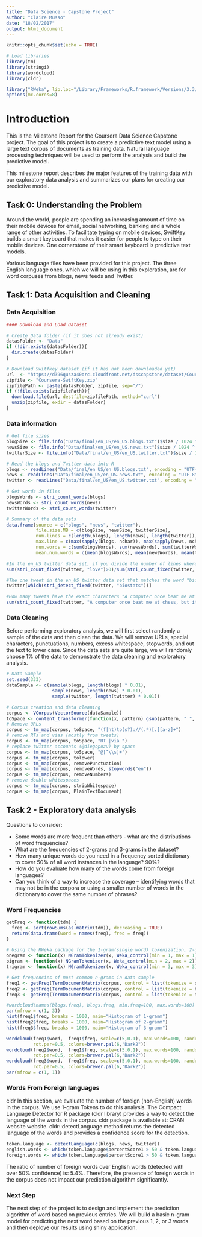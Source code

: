 ```yaml
---
title: "Data Science - Capstone Project"
author: "Claire Musso"
date: "18/02/2017"
output: html_document
---
```


```r
knitr::opts_chunk$set(echo = TRUE)
```

```r
# Load libraries
library(tm)
library(stringi)
library(wordcloud)
library(cldr)

library("RWeka", lib.loc="/Library/Frameworks/R.framework/Versions/3.3/Resources/library")
options(mc.cores=8)

```

# Introduction
This is the Milestone Report for the Coursera Data Science Capstone project. The goal of this project is to create a predictive text model using a large text corpus of documents as training data. Natural language processing techniques will be used to perform the analysis and build the predictive model.

This milestone report describes the major features of the training data with our exploratory data analysis and summarizes our plans for creating our predictive model.


## Task 0: Understanding the Problem

Around the world, people are spending an increasing amount of time on their mobile devices for email, social networking, banking and a whole range of other activities. To facilitate typing on mobile devices, SwiftKey builds a smart keyboard that makes it easier for people to type on their mobile devices. One cornerstone of their smart keyboard is predictive text models.

Various language files have been provided for this project. The three English language ones, which we will be using in this exploration, are for word corpuses from blogs, news feeds and Twitter. 

## Task 1: Data Acquisition and Cleaning

### Data Acquisition
```r
#### Download and Load Dataset

# Create Data folder (if it does not already exist)
datasFolder <- "Data"
if (!dir.exists(datasFolder)){
  dir.create(datasFolder)
}

# Download Switfkey dataset (if it has not been downloaded yet)
url  <- "https://d396qusza40orc.cloudfront.net/dsscapstone/dataset/Coursera-SwiftKey.zip"
zipfile <- "Coursera-SwiftKey.zip"
zipfilePath <- paste(datasFolder, zipfile, sep="/")
if (!file.exists(zipfilePath)){
  download.file(url, destfile=zipfilePath, method="curl")
  unzip(zipfile, exdir = datasFolder)
}
```
### Data information

```r
# Get file sizes
blogSize <- file.info("Data/final/en_US/en_US.blogs.txt")$size / 1024 ^ 2
newsSize <- file.info("Data/final/en_US/en_US.news.txt")$size / 1024 ^ 2
twitterSize <- file.info("Data/final/en_US/en_US.twitter.txt")$size / 1024 ^ 2

# Read the blogs and Twitter data into R
blogs <- readLines("Data/final/en_US/en_US.blogs.txt", encoding = "UTF-8", skipNul = TRUE)
news <- readLines("Data/final/en_US/en_US.news.txt", encoding = "UTF-8", skipNul = TRUE)
twitter <- readLines("Data/final/en_US/en_US.twitter.txt", encoding = "UTF-8", skipNul = TRUE)

# Get words in files
blogsWords <- stri_count_words(blogs)
newsWords <- stri_count_words(news)
twitterWords <- stri_count_words(twitter)

# Summary of the data sets
data.frame(source = c("blogs", "news", "twitter"),
           file.size.MB = c(blogSize, newsSize, twitterSize),
           num.lines = c(length(blogs), length(news), length(twitter)),
           max.line = c(max(sapply(blogs, nchar)), max(sapply(news, nchar)), max(sapply(twitter, nchar))),
           num.words = c(sum(blogsWords), sum(newsWords), sum(twitterWords)),
           mean.num.words = c(mean(blogsWords), mean(newsWords), mean(twitterWords)))

```

```r
#In the en_US twitter data set, if you divide the number of lines where the word "love" (all lowercase) occurs by the number of lines the word "hate" (all lowercase) occurs, about what do you get?
sum(stri_count_fixed(twitter, "love")>0)/sum(stri_count_fixed(twitter, "hate")>0)

#The one tweet in the en_US twitter data set that matches the word "biostats" says what?
twitter[which(stri_detect_fixed(twitter, "biostats"))]

#How many tweets have the exact characters "A computer once beat me at chess, but it was no match for me at kickboxing". (I.e. the line matches those characters exactly.)
sum(stri_count_fixed(twitter, "A computer once beat me at chess, but it was no match for me at kickboxing")>0)


```


### Data Cleaning
Before performing exploratory analysis, we will first select randomly a sample of the data and then clean the data. We will remove URLs, special characters, punctuations, numbers, excess whitespace, stopwords, and out the text to lower case. Since the data sets are quite large, we will randomly choose 1% of the data to demonstrate the data cleaning and exploratory analysis.


```r
# Data Sample
set.seed(333)
dataSample <- c(sample(blogs, length(blogs) * 0.01),
                 sample(news, length(news) * 0.01),
                 sample(twitter, length(twitter) * 0.01))
```

```r
# Corpus creation and data cleaning
corpus <- VCorpus(VectorSource(dataSample))
toSpace <- content_transformer(function(x, pattern) gsub(pattern, " ", x))
# Remove URLs
corpus <- tm_map(corpus, toSpace, "(f|ht)tp(s?)://(.*)[.][a-z]+")
# remove RTs and vias (mostly from tweets)
corpus <- tm_map(corpus, toSpace, "RT |via ")
# replace twitter accounts (@diegopozu) by space
corpus <- tm_map(corpus, toSpace, "@[^\\s]+")
corpus <- tm_map(corpus, tolower)
corpus <- tm_map(corpus, removePunctuation)
corpus <- tm_map(corpus, removeWords, stopwords("en"))
corpus <- tm_map(corpus, removeNumbers)
# remove double whitespaces
corpus <- tm_map(corpus, stripWhitespace)
corpus <- tm_map(corpus, PlainTextDocument)
```






## Task 2 - Exploratory data analysis
Questions to consider: 

* Some words are more frequent than others - what are the distributions of word frequencies?
* What are the frequencies of 2-grams and 3-grams in the dataset?
* How many unique words do you need in a frequency sorted dictionary to cover 50% of all word instances in the language? 90%?
* How do you evaluate how many of the words come from foreign languages?
* Can you think of a way to increase the coverage -- identifying words that may not be in the corpora or using a smaller number of words in the dictionary to cover the same number of phrases?

### Word Frequencies
```r
getFreq <- function(tdm) {
  freq <- sort(rowSums(as.matrix(tdm)), decreasing = TRUE)
  return(data.frame(word = names(freq), freq = freq))
}

# Using the RWeka package for the 1-gram(single word) tokenization, 2-grams sets and 3-grams sets for further exploratory analysis.
onegram <- function(x) NGramTokenizer(x, Weka_control(min = 1, max = 1))
bigram <- function(x) NGramTokenizer(x, Weka_control(min = 2, max = 2))
trigram <- function(x) NGramTokenizer(x, Weka_control(min = 3, max = 3))

```

```r
# Get frequencies of most common n-grams in data sample
freq1 <- getFreq(TermDocumentMatrix(corpus, control = list(tokenize = onegram)))
freq2 <- getFreq(TermDocumentMatrix(corpus, control = list(tokenize = bigram)))
freq3 <- getFreq(TermDocumentMatrix(corpus, control = list(tokenize = trigram)))
```



```r
#wordcloud(names(blogs.freq), blogs.freq, min.freq=100, max.words=100)
par(mfrow = c(1, 3))
hist(freq1$freq, breaks = 1000, main="Histogram of 1-gramm")
hist(freq2$freq, breaks = 1000, main="Histogram of 2-gramm")
hist(freq3$freq, breaks = 1000, main="Histogram of 3-gramm")

wordcloud(freq1$word,  freq1$freq, scale=c(5,0.1), max.words=100, random.order=FALSE, 
          rot.per=0.5, colors=brewer.pal(6,"Dark2"))
wordcloud(freq2$word,  freq1$freq, scale=c(5,0.1), max.words=100, random.order=FALSE, 
          rot.per=0.5, colors=brewer.pal(6,"Dark2"))
wordcloud(freq3$word,  freq1$freq, scale=c(5,0.1), max.words=100, random.order=FALSE, 
          rot.per=0.5, colors=brewer.pal(6,"Dark2"))
par(mfrow = c(1, 1))
```

### Words From Foreign languages
cldr
In this section, we evaluate the number of foreign (non-English) words in the corpus. We use 1-gram Tokens to do this analysis. The Compact Language Detector for R package (cldr library) provides a way to detect the language of the words in the corpus. cldr package is available at: CRAN website website. cldr::detectLanguage method returns the detected language of the words and provides a confidence score for the detection.

```r
token.language <- detectLanguage(c(blogs, news, twitter))
english.words <- which(token.language$percentScore1 > 50 & token.language$detectedLanguage == "ENGLISH")
foreign.words <- which(token.language$percentScore1 > 50 & token.language$detectedLanguage != "ENGLISH")
```
The ratio of number of foreign words over English words (detected with over 50% confidence) is: 5.4%. Therefore, the presence of foreign words in the corpus does not impact our prediction algorithm significantly. 

### Next Step
The next step of the project is to design and implement the prediction algorithm of word based on previous entries. We will build a basic n-gram model for predicting the next word based on the previous 1, 2, or 3 words and then deploye our results using shiny application. 
